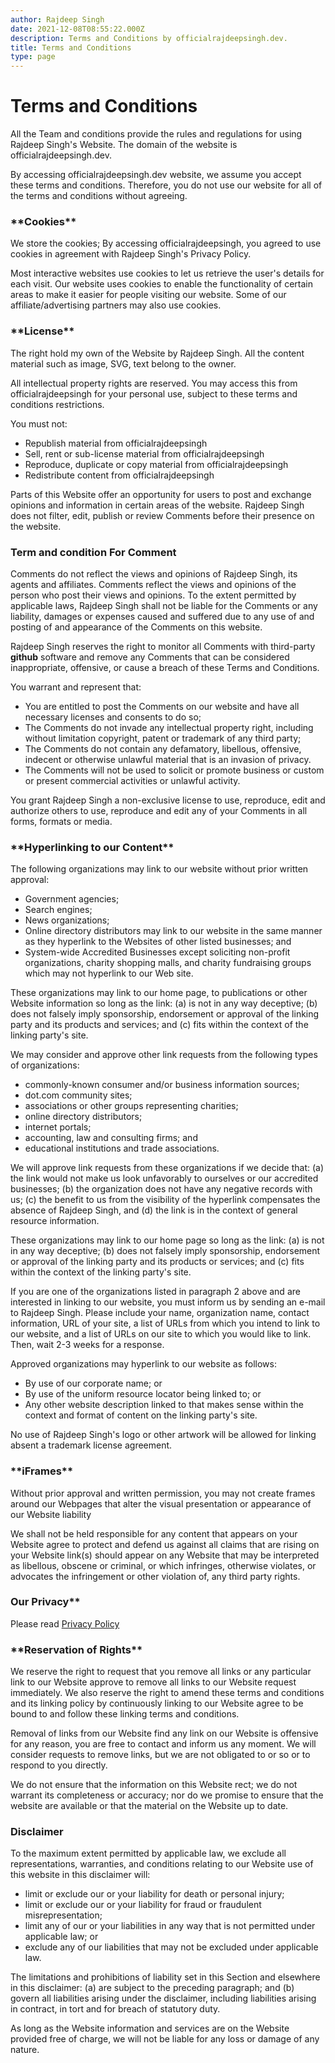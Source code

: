 ```yaml
---
author: Rajdeep Singh
date: 2021-12-08T08:55:22.000Z
description: Terms and Conditions by officialrajdeepsingh.dev.
title: Terms and Conditions
type: page
---
```


# Terms and Conditions

All the Team and conditions provide the rules and regulations for using Rajdeep
Singh's Website. The domain of the website is officialrajdeepsingh.dev.

By accessing officialrajdeepsingh.dev website, we assume you accept these terms
and conditions. Therefore, you do not use our website for all of the terms and
conditions without agreeing.

### \***\*Cookies\*\***

We store the cookies; By accessing officialrajdeepsingh, you agreed to use
cookies in agreement with Rajdeep Singh's Privacy Policy.

Most interactive websites use cookies to let us retrieve the user's details for
each visit. Our website uses cookies to enable the functionality of certain
areas to make it easier for people visiting our website. Some of our
affiliate/advertising partners may also use cookies.

### \***\*License\*\***

The right hold my own of the Website by Rajdeep Singh. All the content material
such as image, SVG, text belong to the owner.

All intellectual property rights are reserved. You may access this from
officialrajdeepsingh for your personal use, subject to these terms and
conditions restrictions.

You must not:

- Republish material from officialrajdeepsingh
- Sell, rent or sub-license material from officialrajdeepsingh
- Reproduce, duplicate or copy material from officialrajdeepsingh
- Redistribute content from officialrajdeepsingh

Parts of this Website offer an opportunity for users to post and exchange
opinions and information in certain areas of the website. Rajdeep Singh does not
filter, edit, publish or review Comments before their presence on the website.

### Term and condition For Comment

Comments do not reflect the views and opinions of Rajdeep Singh, its agents and
affiliates. Comments reflect the views and opinions of the person who post their
views and opinions. To the extent permitted by applicable laws, Rajdeep Singh
shall not be liable for the Comments or any liability, damages or expenses
caused and suffered due to any use of and posting of and appearance of the
Comments on this website.

Rajdeep Singh reserves the right to monitor all Comments with third-party
**github** software and remove any Comments that can be considered
inappropriate, offensive, or cause a breach of these Terms and Conditions.

You warrant and represent that:

- You are entitled to post the Comments on our website and have all necessary
  licenses and consents to do so;
- The Comments do not invade any intellectual property right, including without
  limitation copyright, patent or trademark of any third party;
- The Comments do not contain any defamatory, libellous, offensive, indecent or
  otherwise unlawful material that is an invasion of privacy.
- The Comments will not be used to solicit or promote business or custom or
  present commercial activities or unlawful activity.

You grant Rajdeep Singh a non-exclusive license to use, reproduce, edit and
authorize others to use, reproduce and edit any of your Comments in all forms,
formats or media.

### \***\*Hyperlinking to our Content\*\***

The following organizations may link to our website without prior written
approval:

- Government agencies;
- Search engines;
- News organizations;
- Online directory distributors may link to our website in the same manner as
  they hyperlink to the Websites of other listed businesses; and
- System-wide Accredited Businesses except soliciting non-profit organizations,
  charity shopping malls, and charity fundraising groups which may not hyperlink
  to our Web site.

These organizations may link to our home page, to publications or other Website
information so long as the link: (a) is not in any way deceptive; (b) does not
falsely imply sponsorship, endorsement or approval of the linking party and its
products and services; and (c) fits within the context of the linking party's
site.

We may consider and approve other link requests from the following types of
organizations:

- commonly-known consumer and/or business information sources;
- dot.com community sites;
- associations or other groups representing charities;
- online directory distributors;
- internet portals;
- accounting, law and consulting firms; and
- educational institutions and trade associations.

We will approve link requests from these organizations if we decide that: (a)
the link would not make us look unfavorably to ourselves or our accredited
businesses; (b) the organization does not have any negative records with us; (c)
the benefit to us from the visibility of the hyperlink compensates the absence
of Rajdeep Singh, and (d) the link is in the context of general resource
information.

These organizations may link to our home page so long as the link: (a) is not in
any way deceptive; (b) does not falsely imply sponsorship, endorsement or
approval of the linking party and its products or services; and (c) fits within
the context of the linking party's site.

If you are one of the organizations listed in paragraph 2 above and are
interested in linking to our website, you must inform us by sending an e-mail to
Rajdeep Singh. Please include your name, organization name, contact information,
URL of your site, a list of URLs from which you intend to link to our website,
and a list of URLs on our site to which you would like to link. Then, wait 2-3
weeks for a response.

Approved organizations may hyperlink to our website as follows:

- By use of our corporate name; or
- By use of the uniform resource locator being linked to; or
- Any other website description linked to that makes sense within the context
  and format of content on the linking party's site.

No use of Rajdeep Singh's logo or other artwork will be allowed for linking
absent a trademark license agreement.

### \***\*iFrames\*\***

Without prior approval and written permission, you may not create frames around
our Webpages that alter the visual presentation or appearance of our
Website liability

We shall not be held responsible for any content that appears on your
Website agree to protect and defend us against all claims that are rising
on your Website link(s) should appear on any Website that may be interpreted as
libellous, obscene or criminal, or which infringes, otherwise violates, or
advocates the infringement or other violation of, any third party rights.

### **Our Privacy\*\***

Please read [Privacy Policy](https://officialrajdeepsingh.dev/pages/privacy-policy/)

### \***\*Reservation of Rights\*\***

We reserve the right to request that you remove all links or any particular link
to our Website approve to remove all links to our Website request
immediately. We also reserve the right to amend these terms and conditions and
its linking policy by continuously linking to our Website agree to be bound
to and follow these linking terms and conditions.

Removal of links from our Website find any link on our Website is
offensive for any reason, you are free to contact and inform us any moment. We
will consider requests to remove links, but we are not obligated to or so or to
respond to you directly.

We do not ensure that the information on this Website rect; we do not
warrant its completeness or accuracy; nor do we promise to ensure that the
website are available or that the material on the Website up to
date.

### Disclaimer

To the maximum extent permitted by applicable law, we exclude all
representations, warranties, and conditions relating to our Website use
of this website in this disclaimer will:

- limit or exclude our or your liability for death or personal injury;
- limit or exclude our or your liability for fraud or fraudulent
  misrepresentation;
- limit any of our or your liabilities in any way that is not permitted under
  applicable law; or
- exclude any of our liabilities that may not be excluded under applicable law.

The limitations and prohibitions of liability set in this Section and elsewhere
in this disclaimer: (a) are subject to the preceding paragraph; and (b) govern
all liabilities arising under the disclaimer, including liabilities arising in
contract, in tort and for breach of statutory duty.

As long as the Website information and services are on the
Website provided free of charge, we will not be liable for any loss or
damage of any nature.
